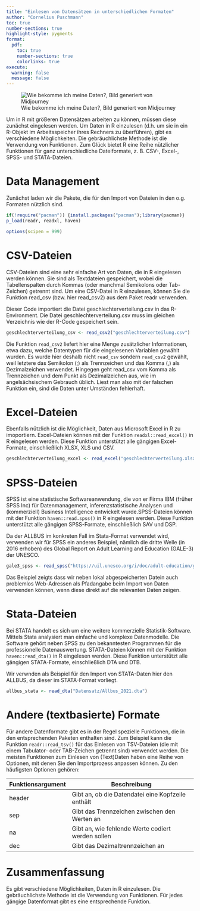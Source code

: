 ```yaml
---
title: "Einlesen von Datensätzen in unterschiedlichen Formaten"
author: "Cornelius Puschmann"
toc: true
number-sections: true
highlight-style: pygments
format:
  pdf:
    toc: true
    number-sections: true
    colorlinks: true
execute: 
  warning: false
  message: false
---
```


![Wie bekomme ich meine Daten?, Bild generiert von Midjourney](Bilder/zemkipatrick_comic_style_a_crane_lifts_a_crate_from_a_shelf_in__626e40b0-9a41-4ecd-9424-7a48d8847ec2.png)

Um in R mit größeren Datensätzen arbeiten zu können, müssen diese zunächst eingelesen werden. Um Daten in R einzulesen (d.h. um sie in ein R-Objekt im Arbeitsspeicher ihres Rechners zu überführen), gibt es verschiedene Möglichkeiten. Die gebräuchlichste Methode ist die Verwendung von Funktionen. Zum Glück bietet R eine Reihe nützlicher Funktionen für ganz unterschiedliche Dateiformate, z. B. CSV-, Excel-, SPSS- und STATA-Dateien.

# Data Management

Zunächst laden wir die Pakete, die für den Import von Dateien in den o.g. Formaten nützlich sind.

```r
if(!require("pacman")) {install.packages("pacman");library(pacman)}
p_load(readr, readxl, haven)

options(scipen = 999) 
```

# CSV-Dateien

CSV-Dateien sind eine sehr einfache Art von Daten, die in R eingelesen werden können. Sie sind als Textdateien gespeichert, wobei die Tabellenspalten durch Kommas (oder manchmal Semikolons oder Tab-Zeichen) getrennt sind. Um eine CSV-Datei in R einzulesen, können Sie die Funktion read_csv (bzw. hier read_csv2) aus dem Paket readr verwenden.

Dieser Code importiert die Datei geschlechterverteilung.csv in das R-Environment. Die Datei geschlechterverteilung.csv muss im gleichen Verzeichnis wie der R-Code gespeichert sein.

```r
geschlechterverteilung_csv <- read_csv2("geschlechterverteilung.csv")
```

Die Funktion `read_csv2` liefert hier eine Menge zusätzlicher Informationen, etwa dazu, welche Datentypen für die eingelesenen Variablen gewählt wurden. Es wurde hier deshalb nicht `read_csv` sondern `read_csv2` gewählt, weil letztere das Semikolon (;) als Trennzeichen und das Komma (,) als Dezimalzeichen verwendet. Hingegen geht read_csv vom Komma als Trennzeichen und dem Punkt als Dezimalzeichen aus, wie im angelsächsischem Gebrauch üblich. Liest man also mit der falschen Funktion ein, sind die Daten unter Umständen fehlerhaft.

# Excel-Dateien

Ebenfalls nützlich ist die Möglichkeit, Daten aus Microsoft Excel in R zu imoportiern. Excel-Dateien können mit der Funktion `readxl::read_excel()` in R eingelesen werden. Diese Funktion unterstützt alle gängigen Excel-Formate, einschließlich XLSX, XLS und CSV.

```r
geschlechterverteilung_excel <- read_excel("geschlechterverteilung.xlsx")
```

# SPSS-Dateien

SPSS ist eine statistische Softwareanwendung, die von er Firma IBM (früher SPSS Inc) für Datenmanagement, inferenzstatistische Analysen und (kommerziell) Business Intelligence entwickelt wurde.SPSS-Dateien können mit der Funktion `haven::read.spss()` in R eingelesen werden. Diese Funktion unterstützt alle gängigen SPSS-Formate, einschließlich SAV und DSP.

Da der ALLBUS im konkreten Fall im Stata-Format verwendet wird, verwenden wir für SPSS ein anderes Beispiel, nämlich die dritte Welle (in 2016 erhoben) des Global Report on Adult Learning and Education (GALE-3) der UNESCO.

```r
gale3_spss <- read_spss("https://uil.unesco.org/i/doc/adult-education/grale-3/survey-data/grale-3-suquant.sav")
```

Das Beispiel zeigts dass wir neben lokal abgespeicherten Datein auch problemlos Web-Adressen als Pfadangabe beim Import von Daten verwenden können, wenn diese direkt auf die relevanten Daten zeigen.

# Stata-Dateien

Bei STATA handelt es sich um eine weitere kommerzielle Statistik-Software. Mittels Stata analysiert man einfache und komplexe Datenmodelle. Die Software gehört neben SPSS zu den bekanntesten Programmen für die professionelle Datenauswertung. STATA-Dateien können mit der Funktion `haven::read_dta()` in R eingelesen werden. Diese Funktion unterstützt alle gängigen STATA-Formate, einschließlich DTA und DTB.

Wir verwnden als Beispiel für den Import von STATA-Daten hier den ALLBUS, da dieser im STATA-Format vorliegt.

```r
allbus_stata <- read_dta("Datensatz/Allbus_2021.dta")
```

# Andere (textbasierte) Formate

Für andere Datenformate gibt es in der Regel spezielle Funktionen, die in den entsprechenden Paketen enthalten sind. Zum Beispiel kann die Funktion `readr::read_tsv()` für das Einlesen von TSV-Dateien (die mit einem Tabulator- oder TAB-Zeichen getrennt sind) verwendet werden. Die meisten Funktionen zum Einlesen von (Text)Daten haben eine Reihe von Optionen, mit denen Sie den Importprozess anpassen können. Zu den häufigsten Optionen gehören:

| **Funktionsargument** | **Beschreibung**                                  |
|-----------------------|-------------------------------------------------|
| header                | Gibt an, ob die Datendatei eine Kopfzeile enthält |
| sep                   | Gibt das Trennzeichen zwischen den Werten an      |
| na                    | Gibt an, wie fehlende Werte codiert werden sollen |
| dec                   | Gibt das Dezimaltrennzeichen an                   |

# Zusammenfassung

Es gibt verschiedene Möglichkeiten, Daten in R einzulesen. Die gebräuchlichste Methode ist die Verwendung von Funktionen. Für jedes gängige Datenformat gibt es eine entsprechende Funktion.
